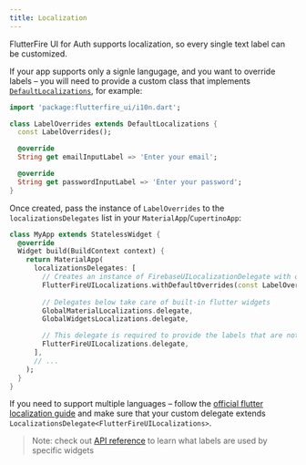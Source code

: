 ```yaml
---
title: Localization
---
```


FlutterFire UI for Auth supports localization, so every single text label can be customized.

If your app supports only a signle langugage, and you want to override labels – you will need to provide a custom class that implements [`DefaultLocalizations`](https://pub.dev/documentation/flutterfire_ui/latest/i10n/DefaultLocalizations-class.html),
for example:

```dart
import 'package:flutterfire_ui/i10n.dart';

class LabelOverrides extends DefaultLocalizations {
  const LabelOverrides();

  @override
  String get emailInputLabel => 'Enter your email';

  @override
  String get passwordInputLabel => 'Enter your password';
}
```

Once created, pass the instance of `LabelOverrides` to the `localizationsDelegates` list in your `MaterialApp`/`CupertinoApp`:

```dart
class MyApp extends StatelessWidget {
  @override
  Widget build(BuildContext context) {
    return MaterialApp(
      localizationsDelegates: [
        // Creates an instance of FirebaseUILocalizationDelegate with overriden labels
        FlutterFireUILocalizations.withDefaultOverrides(const LabelOverrides()),
        
        // Delegates below take care of built-in flutter widgets
        GlobalMaterialLocalizations.delegate,
        GlobalWidgetsLocalizations.delegate,

        // This delegate is required to provide the labels that are not overriden by LabelOverrides
        FlutterFireUILocalizations.delegate,
      ],
      // ...
    );
  }
}
```

If you need to support multiple languages – follow the [official flutter localization guide](https://docs.flutter.dev/development/accessibility-and-localization/internationalization#an-alternative-class-for-the-apps-localized-resources) 
and make sure that your custom delegate extends `LocalizationsDelegate<FlutterFireUILocalizations>`.

> Note: check out [API reference](https://pub.dev/documentation/flutterfire_ui/latest/index.html) to learn what labels are used by specific widgets
